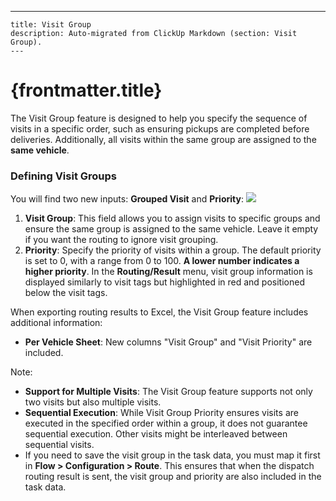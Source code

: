 ---
    title: Visit Group
    description: Auto-migrated from ClickUp Markdown (section: Visit Group).
    ---

# {frontmatter.title}

The Visit Group feature is designed to help you specify the sequence of visits in a specific order, such as ensuring pickups are completed before deliveries. Additionally, all visits within the same group are assigned to the **same vehicle**.
### Defining Visit Groups
You will find two new inputs: **Grouped Visit** and **Priority**:
![](https://t3837933.p.clickup-attachments.com/t3837933/39e642b7-b0c4-4f3b-b14b-95d9a380db5e/image.png)
1. **Visit Group**: This field allows you to assign visits to specific groups and ensure the same group is assigned to the same vehicle. Leave it empty if you want the routing to ignore visit grouping.
2. **Priority**: Specify the priority of visits within a group. The default priority is set to 0, with a range from 0 to 100. **A lower number indicates a higher priority**.
In the **Routing/Result** menu, visit group information is displayed similarly to visit tags but highlighted in red and positioned below the visit tags.

When exporting routing results to Excel, the Visit Group feature includes additional information:
*   **Per Vehicle Sheet**: New columns "Visit Group" and "Visit Priority" are included.

Note:
*   **Support for Multiple Visits**: The Visit Group feature supports not only two visits but also multiple visits.
*   **Sequential Execution**: While Visit Group Priority ensures visits are executed in the specified order within a group, it does not guarantee sequential execution. Other visits might be interleaved between sequential visits.
*   If you need to save the visit group in the task data, you must map it first in **Flow > Configuration > Route**. This ensures that when the dispatch routing result is sent, the visit group and priority are also included in the task data.
